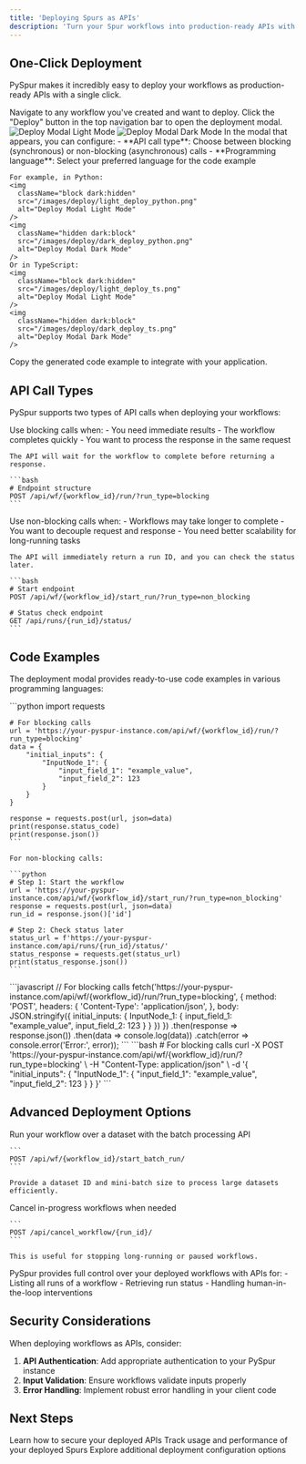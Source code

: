 ```yaml
---
title: 'Deploying Spurs as APIs'
description: 'Turn your Spur workflows into production-ready APIs with one click'
---
```


## One-Click Deployment

PySpur makes it incredibly easy to deploy your workflows as production-ready APIs with a single click.

<Steps>
  <Step title="Open your workflow">
    Navigate to any workflow you've created and want to deploy.
  </Step>
  <Step title="Click Deploy">
    Click the "Deploy" button in the top navigation bar to open the deployment modal.
    <img
      className="block dark:hidden"
      src="/images/deploy/deploy_header_light.png"
      alt="Deploy Modal Light Mode"
    />
    <img
      className="hidden dark:block"
      src="/images/deploy/deploy_header_dark.png"
      alt="Deploy Modal Dark Mode"
    />
  </Step>
  <Step title="Choose deployment options">
    In the modal that appears, you can configure:
    - **API call type**: Choose between blocking (synchronous) or non-blocking (asynchronous) calls
    - **Programming language**: Select your preferred language for the code example

    For example, in Python:
    <img
      className="block dark:hidden"
      src="/images/deploy/light_deploy_python.png"
      alt="Deploy Modal Light Mode"
    />
    <img
      className="hidden dark:block"
      src="/images/deploy/dark_deploy_python.png"
      alt="Deploy Modal Dark Mode"
    />
    Or in TypeScript:
    <img
      className="block dark:hidden"
      src="/images/deploy/light_deploy_ts.png"
      alt="Deploy Modal Light Mode"
    />
    <img
      className="hidden dark:block"
      src="/images/deploy/dark_deploy_ts.png"
      alt="Deploy Modal Dark Mode"
    />
  </Step>
  <Step title="Copy the code">
    Copy the generated code example to integrate with your application.
  </Step>
</Steps>

## API Call Types

PySpur supports two types of API calls when deploying your workflows:

<AccordionGroup>
  <Accordion icon="bolt" title="Blocking (Synchronous)">
    Use blocking calls when:
    - You need immediate results
    - The workflow completes quickly
    - You want to process the response in the same request

    The API will wait for the workflow to complete before returning a response.

    ```bash
    # Endpoint structure
    POST /api/wf/{workflow_id}/run/?run_type=blocking
    ```
  </Accordion>
  <Accordion icon="clock" title="Non-Blocking (Asynchronous)">
    Use non-blocking calls when:
    - Workflows may take longer to complete
    - You want to decouple request and response
    - You need better scalability for long-running tasks

    The API will immediately return a run ID, and you can check the status later.

    ```bash
    # Start endpoint
    POST /api/wf/{workflow_id}/start_run/?run_type=non_blocking

    # Status check endpoint
    GET /api/runs/{run_id}/status/
    ```
  </Accordion>
</AccordionGroup>

## Code Examples

The deployment modal provides ready-to-use code examples in various programming languages:

<Tabs>
  <Tab title="Python">
    ```python
    import requests

    # For blocking calls
    url = 'https://your-pyspur-instance.com/api/wf/{workflow_id}/run/?run_type=blocking'
    data = {
        "initial_inputs": {
            "InputNode_1": {
                "input_field_1": "example_value",
                "input_field_2": 123
            }
        }
    }

    response = requests.post(url, json=data)
    print(response.status_code)
    print(response.json())
    ```

    For non-blocking calls:

    ```python
    # Step 1: Start the workflow
    url = 'https://your-pyspur-instance.com/api/wf/{workflow_id}/start_run/?run_type=non_blocking'
    response = requests.post(url, json=data)
    run_id = response.json()['id']

    # Step 2: Check status later
    status_url = f'https://your-pyspur-instance.com/api/runs/{run_id}/status/'
    status_response = requests.get(status_url)
    print(status_response.json())
    ```
  </Tab>
  <Tab title="JavaScript">
    ```javascript
    // For blocking calls
    fetch('https://your-pyspur-instance.com/api/wf/{workflow_id}/run/?run_type=blocking', {
      method: 'POST',
      headers: {
        'Content-Type': 'application/json',
      },
      body: JSON.stringify({
        initial_inputs: {
          InputNode_1: {
            input_field_1: "example_value",
            input_field_2: 123
          }
        }
      })
    })
      .then(response => response.json())
      .then(data => console.log(data))
      .catch(error => console.error('Error:', error));
    ```
  </Tab>
  <Tab title="Shell">
    ```bash
    # For blocking calls
    curl -X POST 'https://your-pyspur-instance.com/api/wf/{workflow_id}/run/?run_type=blocking' \
      -H "Content-Type: application/json" \
      -d '{
        "initial_inputs": {
          "InputNode_1": {
            "input_field_1": "example_value",
            "input_field_2": 123
          }
        }
      }'
    ```
  </Tab>
</Tabs>

## Advanced Deployment Options

<CardGroup>
  <Card title="Batch Processing" icon="layer-group">
    Run your workflow over a dataset with the batch processing API

    ```
    POST /api/wf/{workflow_id}/start_batch_run/
    ```

    Provide a dataset ID and mini-batch size to process large datasets efficiently.
  </Card>
  <Card title="Cancellation" icon="stop">
    Cancel in-progress workflows when needed

    ```
    POST /api/cancel_workflow/{run_id}/
    ```

    This is useful for stopping long-running or paused workflows.
  </Card>
  <Card title="Run Control" icon="sliders">
    PySpur provides full control over your deployed workflows with APIs for:
    - Listing all runs of a workflow
    - Retrieving run status
    - Handling human-in-the-loop interventions
  </Card>
</CardGroup>

## Security Considerations

When deploying workflows as APIs, consider:

1. **API Authentication**: Add appropriate authentication to your PySpur instance
2. **Input Validation**: Ensure workflows validate inputs properly
3. **Error Handling**: Implement robust error handling in your client code

## Next Steps

<CardGroup>
  <Card title="Add Authentication" icon="lock" href="#">
    Learn how to secure your deployed APIs
  </Card>
  <Card title="Monitor Workflows" icon="chart-line" href="#">
    Track usage and performance of your deployed Spurs
  </Card>
  <Card title="Advanced Configuration" icon="gears" href="#">
    Explore additional deployment configuration options
  </Card>
</CardGroup>
